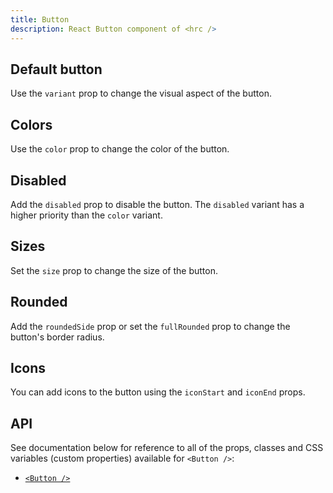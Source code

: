 ```yaml
---
title: Button
description: React Button component of <hrc />
---
```



## Default button

Use the `variant` prop to change the visual aspect of the button.

<Demo layout="grid" cols={3} className="button-default">
  <Demos.ButtonDefault />
</Demo>

<SourceCode code={defaultCode} title="button-default.tsx" />

## Colors

Use the `color` prop to change the color of the button.

<Demo layout="grid" cols={1} className="button-colors">
  <Demos.ButtonColors />
</Demo>

<SourceCode code={colorsCode} title="button-colors.tsx" />

## Disabled

Add the `disabled` prop to disable the button. The `disabled` variant has a
higher priority than the `color` variant.

<Demo layout="grid" cols={3} className="with-toggle">
  <Demos.ButtonDisabled client:load />
</Demo>

<SourceCode code={disabledCode} title="button-disabled.tsx" />

## Sizes

Set the `size` prop to change the size of the button.

<Demo layout="row">
  <Demos.ButtonSizes />
</Demo>

<SourceCode code={sizesCode} title="button-sizes.tsx" />

## Rounded

Add the `roundedSide` prop or set the `fullRounded` prop to change the button's
border radius.

<Demo layout="grid" cols={1}>
  <Demos.ButtonRounded />
</Demo>

<SourceCode code={roundedCode} title="button-rounded.tsx" />

## Icons

You can add icons to the button using the `iconStart` and `iconEnd` props.

<Demo layout="grid" cols={2}>
  <Demos.ButtonWithIcons />
</Demo>

<SourceCode code={iconsCode} title="button-with-icons.tsx" />

## API

See documentation below for reference to all of the props, classes and CSS
variables (custom properties) available for `<Button />`:

- [`<Button />`](/hrc/api/button)
